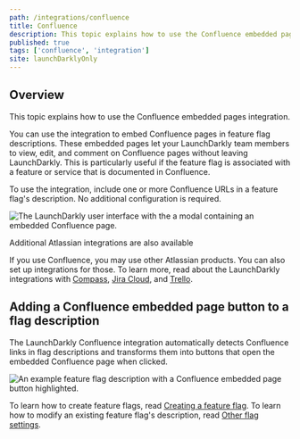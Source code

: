 ```yaml
---
path: /integrations/confluence
title: Confluence
description: This topic explains how to use the Confluence embedded pages integration, which allows you to embed Confluence pages in feature flag descriptions.
published: true
tags: ['confluence', 'integration']
site: launchDarklyOnly
---
```


## Overview

This topic explains how to use the Confluence embedded pages integration.

You can use the integration to embed Confluence pages in feature flag descriptions. These embedded pages let your LaunchDarkly team members to view, edit, and comment on Confluence pages without leaving LaunchDarkly. This is particularly useful if the feature flag is associated with a feature or service that is documented in Confluence.

To use the integration, include one or more Confluence URLs in a feature flag's description. No additional configuration is required.

![The LaunchDarkly user interface with the a modal containing an embedded Confluence page.](confluence-modal.png)

<Callout intent="info">
  <CalloutTitle>Additional Atlassian integrations are also available</CalloutTitle>
  <CalloutDescription>

If you use Confluence, you may use other Atlassian products. You can also set up integrations for those. To learn more, read about the LaunchDarkly integrations with [Compass](/integrations/compass), [Jira Cloud](/integrations/jira), and [Trello](/integrations/trello).

  </CalloutDescription>
</Callout>

## Adding a Confluence embedded page button to a flag description

The LaunchDarkly Confluence integration automatically detects Confluence links in flag descriptions and transforms them into buttons that open the embedded Confluence page when clicked.

![An example feature flag description with a Confluence embedded page button highlighted.](confluence-button.png)

To learn how to create feature flags, read [Creating a feature flag](/home/getting-started/feature-flags#creating-a-feature-flag). To learn how to modify an existing feature flag's description, read [Other flag settings](/home/flags/settings).
